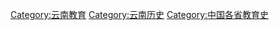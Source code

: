 [[Category:云南教育|Category:云南教育]]
[[Category:云南历史|Category:云南历史]]
[[Category:中国各省教育史|Category:中国各省教育史]]